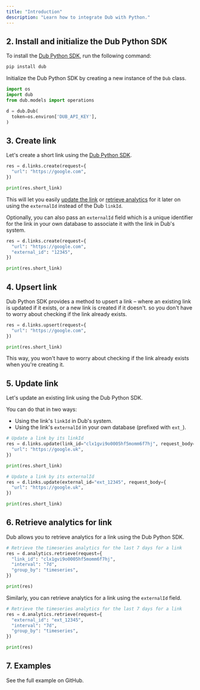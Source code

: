 ```yaml
---
title: "Introduction"
description: "Learn how to integrate Dub with Python."
---
```



<Prerequisites />

## 2. Install and initialize the Dub Python SDK

<Steps titleSize="h3">

<Step title="Install">

To install the [Dub Python SDK](https://dub.co/sdks/python), run the following command:

```bash pip
pip install dub
```

</Step>

<Step title="Initialize">

Initialize the Dub Python SDK by creating a new instance of the `Dub` class.

```python
import os
import dub
from dub.models import operations

d = dub.Dub(
  token=os.environ['DUB_API_KEY'],
)
```

</Step>

</Steps>

## 3. Create link

Let's create a short link using the [Dub Python SDK](https://dub.co/sdks/python).

```python index.py
res = d.links.create(request={
  "url": "https://google.com",
})

print(res.short_link)
```

This will let you easily [update the link](#5-update-link) or [retrieve analytics](#6-retrieve-analytics-for-link) for it later on using the `externalId` instead of the Dub `linkId`.

<Accordion title="Full list of available attributes for the Link model">
  <LinkArguments />
</Accordion>

Optionally, you can also pass an `externalId` field which is a unique identifier for the link in your own database to associate it with the link in Dub's system.

```python index.py
res = d.links.create(request={
  "url": "https://google.com",
  "external_id": "12345",
})

print(res.short_link)
```

## 4. Upsert link

Dub Python SDK provides a method to upsert a link – where an existing link is updated if it exists, or a new link is created if it doesn't. so you don't have to worry about checking if the link already exists.

```python index.py
res = d.links.upsert(request={
  "url": "https://google.com",
})

print(res.short_link)
```

This way, you won't have to worry about checking if the link already exists when you're creating it.

## 5. Update link

Let's update an existing link using the Dub Python SDK.

You can do that in two ways:

- Using the link's `linkId` in Dub's system.
- Using the link's `externalId` in your own database (prefixed with `ext_`).

```python index.py
# Update a link by its linkId
res = d.links.update(link_id="clx1gvi9o0005hf5momm6f7hj", request_body={
  "url": "https://google.uk",
})

print(res.short_link)

# Update a link by its externalId
res = d.links.update(external_id="ext_12345", request_body={
  "url": "https://google.uk",
})

print(res.short_link)
```

## 6. Retrieve analytics for link

Dub allows you to retrieve analytics for a link using the Dub Python SDK.

```python index.py
# Retrieve the timeseries analytics for the last 7 days for a link
res = d.analytics.retrieve(request={
  "link_id": "clx1gvi9o0005hf5momm6f7hj",
  "interval": "7d",
  "group_by": "timeseries",
})

print(res)
```

Similarly, you can retrieve analytics for a link using the `externalId` field.

```python index.py
# Retrieve the timeseries analytics for the last 7 days for a link
res = d.analytics.retrieve(request={
  "external_id": "ext_12345",
  "interval": "7d",
  "group_by": "timeseries",
})

print(res)
```

## 7. Examples

<CardGroup cols={2}>
  <Card
    title="Python Example"
    icon="github"
    href="https://github.com/dubinc/examples/tree/main/python/flask"
    color="#333333"
  >
    See the full example on GitHub.
  </Card>
</CardGroup>
